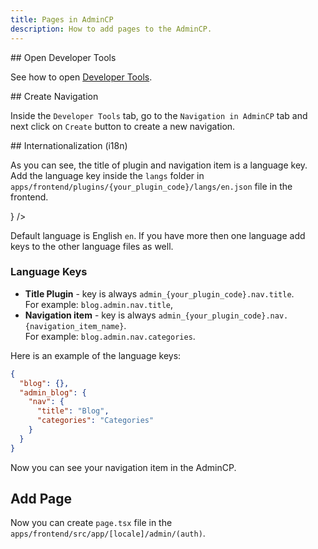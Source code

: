 ```yaml
---
title: Pages in AdminCP
description: How to add pages to the AdminCP.
---
```



<Steps>
<Step>
## Open Developer Tools

See how to open [Developer Tools](/docs/dev/plugins#developer-tools).

</Step>

<Step>
## Create Navigation

Inside the `Developer Tools` tab, go to the `Navigation in AdminCP` tab and next click on `Create` button to create a new navigation.


<ImageZoom src={formCreatePlugin} className="max-w-xs" alt="test" />

</Step>

<Step>
## Internationalization (i18n)

As you can see, the title of plugin and navigation item is a language key. Add the language key inside the `langs` folder in `apps/frontend/plugins/{your_plugin_code}/langs/en.json` file in the frontend.


<Files>
  <Folder name="frontend" defaultOpen>
    <Folder name="plugins" defaultOpen>
      <Folder name="{your_plugin_code}" defaultOpen>
        <Folder name="langs" defaultOpen>
          <File
            name="en.json"
            icon={<LanguagesIcon className="text-primary" />}
          />
        </Folder>
      </Folder>
    </Folder>
  </Folder>
</Files>

Default language is English `en`. If you have more then one language add keys to the other language files as well.

### Language Keys

- **Title Plugin** - key is always `admin_{your_plugin_code}.nav.title`.  
  For example: `blog.admin.nav.title`,
- **Navigation item** - key is always `admin_{your_plugin_code}.nav.{navigation_item_name}`.  
  For example: `blog.admin.nav.categories`.

Here is an example of the language keys:

```json title="en.json"
{
  "blog": {},
  "admin_blog": {
    "nav": {
      "title": "Blog",
      "categories": "Categories"
    }
  }
}
```

Now you can see your navigation item in the AdminCP.

</Step>

<Step>

## Add Page

Now you can create `page.tsx` file in the `apps/frontend/src/app/[locale]/admin/(auth)`.

</Step>

</Steps>
